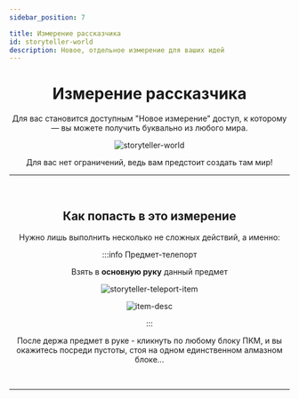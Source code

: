 ```yaml
---
sidebar_position: 7

title: Измерение рассказчика
id: storyteller-world
description: Новое, отдельное измерение для ваших идей
---
```



<div align="center">

# Измерение рассказчика

Для вас становится доступным "Новое измерение" доступ, к которому — вы можете получить буквально из любого мира.

<link rel="preload" as="image" href="@site/static/img/doc/titles/World0.webp" />
<div className="show" id="mask">

![storyteller-world](@site/static/img/doc/titles/World0.webp "Халва мир")

</div>

Для вас нет ограничений, ведь вам предстоит создать там мир!

---

<br />

## Как попасть в это измерение

Нужно лишь выполнить несколько не сложных действий, а именно:

:::info Предмет-телепорт

Взять в **основную руку** данный предмет

<div style={{"scale": "150%"}}>

![storyteller-teleport-item](@site/static/img/doc/items/st-item-teleporter.png)

</div>

![item-desc](@site/static/img/doc/items/st-item-teleporter-desc.png)

:::

После держа предмет в руке - кликнуть по любому блоку ПКМ, и вы окажитесь посреди пустоты, стоя на одном единственном алмазном блоке...

<br />

---

<br />

<Image path="doc/screens/air-island.png" />

</div>

